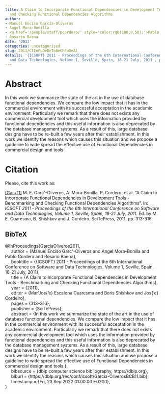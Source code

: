```yaml
---
title: A Claim to Incorporate Functional Dependencies in Development Tools - Benchmarking
  and Checking Functional Dependencies Algorithms
author:
- Manuel Enciso García-Oliveros
- Angel Mora-Bonilla
- <a href='/people/staff/pcordero/' style='color:rgb(100,0,50);'>Pablo Cordero</a>
- Rosario Baena
date: '2011'
categories: uncategorised
slug: 2011/ClInFuDeDeToBeChFuDeAl
details: '{ICSOFT} 2011 - Proceedings of the 6th International Conference on Software
  and Data Technologies, Volume 1, Seville, Spain, 18-21 July, 2011 , pages 313--316.'
---
```




# Abstract


In this work we summarize the state of the art in the use of database functional dependencies. We compare the low impact that it has in the commercial environment with its successful acceptation in the academic environment. Particularly we remark that there does not exists any commercial development tool which uses the information provided by functional dependencies and this useful information is also deprecated by the database management systems. As a result of this, large database designs have to be re-built a few years after their establishment. In this work we identify the reasons which causes this situation and we propose a guideline to wide spread the effective use of Functional Dependencies in commercial design and tools.








# Citation
Please, cite this work as:


<a name=bib-GarciaOliveros2011></a>[[Gar+11]](#cite-GarciaOliveros2011) M. E. Garc\'\ia-Oliveros, A. Mora-Bonilla, P. Cordero, et al. “A Claim to Incorporate Functional Dependencies in Development Tools - Benchmarking and Checking Functional Dependencies Algorithms”. In: _ICSOFT 2011 - Proceedings of the 6th International Conference on Software and Data Technologies, Volume 1, Seville, Spain, 18-21 July, 2011_. Ed. by M. E. Cuaresma, B. Shishkov and J. Cordeiro. SciTePress, 2011, pp. 313-316.

::: {.callout-note appearance="minimal" collapse=true}

## BibTeX

@InProceedings{GarciaOliveros2011,<br>&nbsp;&nbsp;&nbsp;&nbsp;  author = {Manuel Enciso Garc\'\ia-Oliveros and Angel Mora-Bonilla and Pablo Cordero and Rosario Baena},<br>&nbsp;&nbsp;&nbsp;&nbsp;  booktitle = {{ICSOFT} 2011 - Proceedings of the 6th International Conference on Software and Data Technologies, Volume 1, Seville, Spain, 18-21 July, 2011},<br>&nbsp;&nbsp;&nbsp;&nbsp;  title = {A Claim to Incorporate Functional Dependencies in Development Tools - Benchmarking and Checking Functional Dependencies Algorithms},<br>&nbsp;&nbsp;&nbsp;&nbsp;  year = {2011},<br>&nbsp;&nbsp;&nbsp;&nbsp;  editor = {Mar\'\ia Jos{\a'e} Escalona Cuaresma and Boris Shishkov and Jos{\a'e} Cordeiro},<br>&nbsp;&nbsp;&nbsp;&nbsp;  pages = {313--316},<br>&nbsp;&nbsp;&nbsp;&nbsp;  publisher = {SciTePress},<br>&nbsp;&nbsp;&nbsp;&nbsp;  abstract = {In this work we summarize the state of the art in the use of database functional dependencies. We compare the low impact that it has in the commercial environment with its successful acceptation in the academic environment. Particularly we remark that there does not exists any commercial development tool which uses the information provided by functional dependencies and this useful information is also deprecated by the database management systems. As a result of this, large database designs have to be re-built a few years after their establishment. In this work we identify the reasons which causes this situation and we propose a guideline to wide spread the effective use of Functional Dependencies in commercial design and tools.},<br>&nbsp;&nbsp;&nbsp;&nbsp;  bibsource = {dblp computer science bibliography, https://dblp.org},<br>&nbsp;&nbsp;&nbsp;&nbsp;  biburl = {https://dblp.org/rec/conf/icsoft/Garcia-OliverosBCB11.bib},<br>&nbsp;&nbsp;&nbsp;&nbsp;  timestamp = {Fri, 23 Sep 2022 01:00:00 +0200},<br>}

:::








